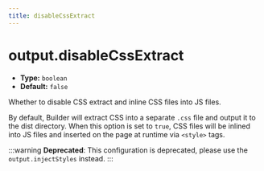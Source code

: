 ```yaml
---
title: disableCssExtract
---
```


# output.disableCssExtract

- **Type:** `boolean`
- **Default:** `false`

Whether to disable CSS extract and inline CSS files into JS files.

By default, Builder will extract CSS into a separate `.css` file and output it to the dist directory. When this option is set to `true`, CSS files will be inlined into JS files and inserted on the page at runtime via `<style>` tags.

:::warning
**Deprecated**: This configuration is deprecated, please use the `output.injectStyles` instead.
:::
